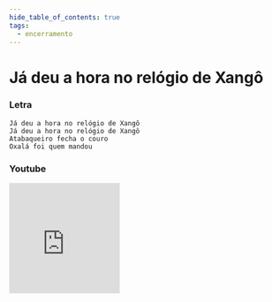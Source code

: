 ```yaml
---
hide_table_of_contents: true
tags:
  - encerramento
---
```


# Já deu a hora no relógio de Xangô

### Letra

```text
Já deu a hora no relógio de Xangô
Já deu a hora no relógio de Xangô
Atabaqueiro fecha o couro
Oxalá foi quem mandou
```

### Youtube

<iframe
  width="200"
  height="200"
  src="https://www.youtube.com/embed/62p9Uli9FtM"
  title="YouTube video player"
  frameborder="0"
  allow="accelerometer; autoplay; clipboard-write; encrypted-media; gyroscope; picture-in-picture; web-share"
  referrerpolicy="strict-origin-when-cross-origin"
  allowfullscreen
></iframe>
